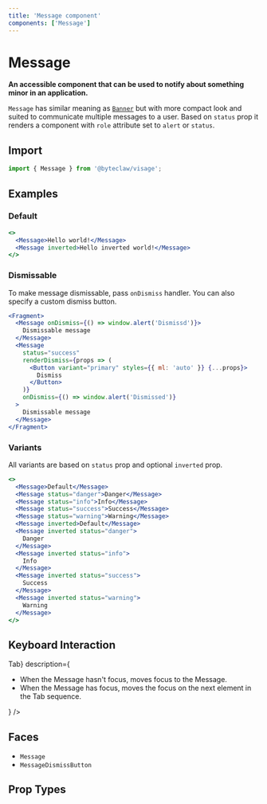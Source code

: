 ```yaml
---
title: 'Message component'
components: ['Message']
---
```


# Message

**An accessible component that can be used to notify about something minor in an application.**

`Message` has similar meaning as [`Banner`](/feedback/banner) but with more compact look and suited to communicate multiple messages to a user. Based on `status` prop it renders a component with `role` attribute set to `alert` or `status`.

## Import

```js transpile=false
import { Message } from '@byteclaw/visage';
```

## Examples

### Default

```jsx live=true
<>
  <Message>Hello world!</Message>
  <Message inverted>Hello inverted world!</Message>
</>
```

### Dismissable

To make message dismissable, pass `onDismiss` handler. You can also specify a custom dismiss button.

```jsx live=true
<Fragment>
  <Message onDismiss={() => window.alert('Dismissd')}>
    Dismissable message
  </Message>
  <Message
    status="success"
    renderDismiss={props => (
      <Button variant="primary" styles={{ ml: 'auto' }} {...props}>
        Dismiss
      </Button>
    )}
    onDismiss={() => window.alert('Dismissed')}
  >
    Dismissable message
  </Message>
</Fragment>
```

### Variants

All variants are based on `status` prop and optional `inverted` prop.

```jsx live=true
<>
  <Message>Default</Message>
  <Message status="danger">Danger</Message>
  <Message status="info">Info</Message>
  <Message status="success">Success</Message>
  <Message status="warning">Warning</Message>
  <Message inverted>Default</Message>
  <Message inverted status="danger">
    Danger
  </Message>
  <Message inverted status="info">
    Info
  </Message>
  <Message inverted status="success">
    Success
  </Message>
  <Message inverted status="warning">
    Warning
  </Message>
</>
```

## Keyboard Interaction

<DescriptionList>
  <DescriptionListItem
    term={<KeyboardKey>Tab</KeyboardKey>}
    description={
      <ul>
        <li>When the Message hasn&apos;t focus, moves focus to the Message.</li>
        <li>
          When the Message has focus, moves the focus on the next element in the
          Tab sequence.
        </li>
      </ul>
    }
  />
</DescriptionList>

## Faces

- `Message`
- `MessageDismissButton`

## Prop Types

<PropTypes component="Message" />

